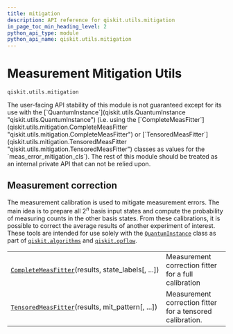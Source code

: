 ```yaml
---
title: mitigation
description: API reference for qiskit.utils.mitigation
in_page_toc_min_heading_level: 2
python_api_type: module
python_api_name: qiskit.utils.mitigation
---
```


<span id="module-qiskit.utils.mitigation" />

<span id="qiskit-utils-mitigation" />

<span id="measurement-mitigation-utils-qiskit-utils-mitigation" />

# Measurement Mitigation Utils

`qiskit.utils.mitigation`

<Admonition title="Warning" type="caution">
  The user-facing API stability of this module is not guaranteed except for its use with the [`QuantumInstance`](qiskit.utils.QuantumInstance "qiskit.utils.QuantumInstance") (i.e. using the [`CompleteMeasFitter`](qiskit.utils.mitigation.CompleteMeasFitter "qiskit.utils.mitigation.CompleteMeasFitter") or [`TensoredMeasFitter`](qiskit.utils.mitigation.TensoredMeasFitter "qiskit.utils.mitigation.TensoredMeasFitter") classes as values for the `meas_error_mitigation_cls`). The rest of this module should be treated as an internal private API that can not be relied upon.
</Admonition>

## Measurement correction

The measurement calibration is used to mitigate measurement errors. The main idea is to prepare all $2^n$ basis input states and compute the probability of measuring counts in the other basis states. From these calibrations, it is possible to correct the average results of another experiment of interest. These tools are intended for use solely with the [`QuantumInstance`](qiskit.utils.QuantumInstance "qiskit.utils.QuantumInstance") class as part of [`qiskit.algorithms`](algorithms#module-qiskit.algorithms "qiskit.algorithms") and [`qiskit.opflow`](opflow#module-qiskit.opflow "qiskit.opflow").

|                                                                                                                                                 |                                                           |
| ----------------------------------------------------------------------------------------------------------------------------------------------- | --------------------------------------------------------- |
| [`CompleteMeasFitter`](qiskit.utils.mitigation.CompleteMeasFitter "qiskit.utils.mitigation.CompleteMeasFitter")(results, state\_labels\[, ...]) | Measurement correction fitter for a full calibration      |
| [`TensoredMeasFitter`](qiskit.utils.mitigation.TensoredMeasFitter "qiskit.utils.mitigation.TensoredMeasFitter")(results, mit\_pattern\[, ...])  | Measurement correction fitter for a tensored calibration. |

